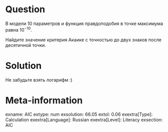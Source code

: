 Question
========

В модели 10 параметров и функция правдоподобия в точке максимума равна $10^{-10}$.

Найдите значение критерия Акаике с точностью до двух знаков после десятичной точки. 

Solution
========

Не забудьте взять логарифм :)

Meta-information
================
exname: AIC
extype: num
exsolution: 66.05
extol: 0.06
exextra[Type]: Calculation
exextra[Language]: Russian
exextra[Level]: Literacy
exsection: AIC
